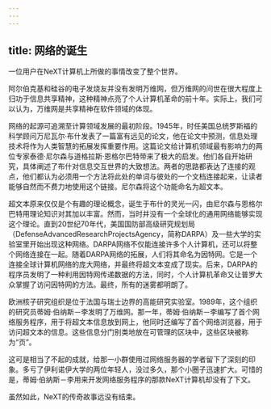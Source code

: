 ```yaml
---
---
---
```

title: 网络的诞生
---




一位用户在NeXT计算机上所做的事情改变了整个世界。

阿尔伯克基和硅谷的电子发烧友并没有发明万维网，但万维网的问世在很大程度上归功于信息共享精神，这种精神点亮了个人计算机革命的前十年。实际上，我们可以认为，万维网是共享精神在软件领域的体现。

网络的起源可追溯至计算领域发展的最初阶段。1945年，时任美国总统罗斯福的科学顾问万尼瓦尔·布什发表了一篇富有远见的论文，他在论文中预测，信息处理技术将作为人类智慧的拓展发挥重要作用。这篇论文给计算机领域最有影响力的两位专家泰德·尼尔森与道格拉斯·恩格尔巴特带来了极大的启发。他们各自开始研究，具体阐述了布什对信息交互世界的大致想法。两者的思路都表达了连接的观点，他们都认为必须用一个方法将此处的单词与彼处的一个文档连接起来，让读者能够自然而不费力地使用这个链接。尼尔森将这个功能命名为超文本。

超文本原来仅仅是个有趣的理论概念，诞生于布什的灵光一闪，由尼尔森与恩格尔巴特用理论知识对其加以丰富。然而，当时并没有一个全球化的通用网络能够实现这个理论。直到20世纪70年代，美国国防部高级研究规划局（DefenseAdvancedResearchProjectsAgency，简称DARPA）及一些大学的实验室里开始出现这种网络。DARPA网络不仅能连接许多个人计算机，还可以将整个网络连接在一起。随着DARPA网络的拓展，人们将其命名为因特网。它是一个连接全球计算机网络的庞大网络，并最终将超文本变成了现实。后来，DARPA的程序员发明了一种利用因特网传递数据的方法，同时，个人计算机革命又让普罗大众掌握了访问因特网的方法。最终，所有的迷雾都明朗了。

欧洲核子研究组织是位于法国与瑞士边界的高能研究实验室。1989年，这个组织的研究员蒂姆·伯纳斯－李发明了万维网。那一年，蒂姆·伯纳斯－李编写了首个网络服务程序，用于将超文本信息放到网上，他同时还编写了首个网络浏览器，用于访问超文本的信息。这些信息分门别类地放在可管理的区块中，这些区块被称为“页”。

这可是相当了不起的成就，给那一小群使用过网络服务器的学者留下了深刻的印象。多亏了伊利诺伊大学的两位年轻人，没过多久，那个小圈子迅速扩大。可惜的是，蒂姆·伯纳斯－李用来开发网络服务程序的那款NeXT计算机却没有了下文。

虽然如此，NeXT的传奇故事远没有结束。